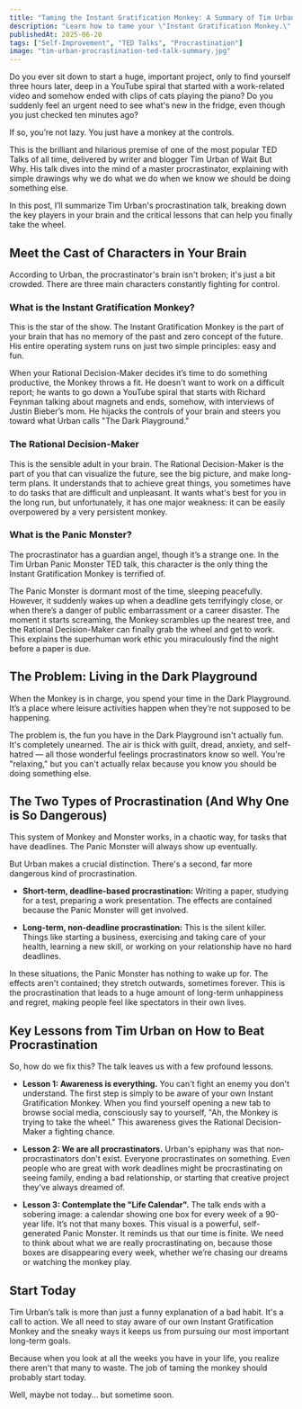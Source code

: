 ```yaml
---
title: "Taming the Instant Gratification Monkey: A Summary of Tim Urban's Procrastination TED Talk"
description: "Learn how to tame your \"Instant Gratification Monkey.\" This is a complete summary of Tim Urban's viral TED Talk on procrastination, breaking down the key lessons."
publishedAt: 2025-06-20
tags: ["Self-Improvement", "TED Talks", "Procrastination"]
image: "tim-urban-procrastination-ted-talk-summary.jpg"
---
```



<BlogPageLayout frontmatter={frontmatter}>

Do you ever sit down to start a huge, important project, only to find yourself three hours later, deep in a YouTube spiral that started with a work-related video and somehow ended with clips of cats playing the piano? Do you suddenly feel an urgent need to see what's new in the fridge, even though you just checked ten minutes ago?

If so, you’re not lazy. You just have a monkey at the controls.

This is the brilliant and hilarious premise of one of the most popular TED Talks of all time, delivered by writer and blogger Tim Urban of Wait But Why. His talk dives into the mind of a master procrastinator, explaining with simple drawings why we do what we do when we know we should be doing something else.

In this post, I’ll summarize Tim Urban's procrastination talk, breaking down the key players in your brain and the critical lessons that can help you finally take the wheel.

## Meet the Cast of Characters in Your Brain

According to Urban, the procrastinator's brain isn't broken; it's just a bit crowded. There are three main characters constantly fighting for control.

### What is the Instant Gratification Monkey?

This is the star of the show. The Instant Gratification Monkey is the part of your brain that has no memory of the past and zero concept of the future. His entire operating system runs on just two simple principles: easy and fun.

When your Rational Decision-Maker decides it’s time to do something productive, the Monkey throws a fit. He doesn't want to work on a difficult report; he wants to go down a YouTube spiral that starts with Richard Feynman talking about magnets and ends, somehow, with interviews of Justin Bieber’s mom. He hijacks the controls of your brain and steers you toward what Urban calls "The Dark Playground."

### The Rational Decision-Maker

This is the sensible adult in your brain. The Rational Decision-Maker is the part of you that can visualize the future, see the big picture, and make long-term plans. It understands that to achieve great things, you sometimes have to do tasks that are difficult and unpleasant. It wants what's best for you in the long run, but unfortunately, it has one major weakness: it can be easily overpowered by a very persistent monkey.

### What is the Panic Monster?

The procrastinator has a guardian angel, though it’s a strange one. In the Tim Urban Panic Monster TED talk, this character is the only thing the Instant Gratification Monkey is terrified of.

The Panic Monster is dormant most of the time, sleeping peacefully. However, it suddenly wakes up when a deadline gets terrifyingly close, or when there’s a danger of public embarrassment or a career disaster. The moment it starts screaming, the Monkey scrambles up the nearest tree, and the Rational Decision-Maker can finally grab the wheel and get to work. This explains the superhuman work ethic you miraculously find the night before a paper is due.

## The Problem: Living in the Dark Playground

When the Monkey is in charge, you spend your time in the Dark Playground. It’s a place where leisure activities happen when they’re not supposed to be happening.

The problem is, the fun you have in the Dark Playground isn't actually fun. It's completely unearned. The air is thick with guilt, dread, anxiety, and self-hatred — all those wonderful feelings procrastinators know so well. You're "relaxing," but you can't actually relax because you know you should be doing something else.

## The Two Types of Procrastination (And Why One is So Dangerous)

This system of Monkey and Monster works, in a chaotic way, for tasks that have deadlines. The Panic Monster will always show up eventually.

But Urban makes a crucial distinction. There's a second, far more dangerous kind of procrastination.

- **Short-term, deadline-based procrastination:** Writing a paper, studying for a test, preparing a work presentation. The effects are contained because the Panic Monster will get involved.

- **Long-term, non-deadline procrastination:** This is the silent killer. Things like starting a business, exercising and taking care of your health, learning a new skill, or working on your relationship have no hard deadlines.

In these situations, the Panic Monster has nothing to wake up for. The effects aren't contained; they stretch outwards, sometimes forever. This is the procrastination that leads to a huge amount of long-term unhappiness and regret, making people feel like spectators in their own lives.

## Key Lessons from Tim Urban on How to Beat Procrastination

So, how do we fix this? The talk leaves us with a few profound lessons.

- **Lesson 1: Awareness is everything.** You can't fight an enemy you don't understand. The first step is simply to be aware of your own Instant Gratification Monkey. When you find yourself opening a new tab to browse social media, consciously say to yourself, "Ah, the Monkey is trying to take the wheel." This awareness gives the Rational Decision-Maker a fighting chance.

- **Lesson 2: We are all procrastinators.** Urban's epiphany was that non-procrastinators don't exist. Everyone procrastinates on something. Even people who are great with work deadlines might be procrastinating on seeing family, ending a bad relationship, or starting that creative project they've always dreamed of.

- **Lesson 3: Contemplate the "Life Calendar".** The talk ends with a sobering image: a calendar showing one box for every week of a 90-year life. It’s not that many boxes. This visual is a powerful, self-generated Panic Monster. It reminds us that our time is finite. We need to think about what we are really procrastinating on, because those boxes are disappearing every week, whether we’re chasing our dreams or watching the monkey play.

## Start Today

Tim Urban’s talk is more than just a funny explanation of a bad habit. It's a call to action. We all need to stay aware of our own Instant Gratification Monkey and the sneaky ways it keeps us from pursuing our most important long-term goals.

Because when you look at all the weeks you have in your life, you realize there aren't that many to waste. The job of taming the monkey should probably start today.

Well, maybe not today... but sometime soon.

<PodcastSummariesAd />

</BlogPageLayout>
